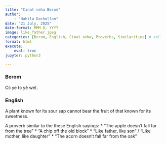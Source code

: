 ```yaml
---
title: "Cīnat neha Berom"
author: 
    - "Habila Dachollom"
date: "21 July, 2025"
date-format: MMM D, YYYY
image: like_father.jpeg
categories: [Berom, English, Cīnat neha, Proverbs, Similarities] # self-defined categories
format: html
execute:
    eval: true
jupyter: python3

---
```


:::: {.panel-tabset}

### Berom    
Cɔ̀ ye tɔ yě wet.


### English    
A plant known for its sour sap cannot bear the fruit of that known for its sweetness.
::::


A proverb similar to the these English sayings:
* "The apple doesn't fall far from the tree"
* "A chip off the old block"
* "Like father, like son" / "Like mother, like daughter" 
* "The acorn doesn't fall far from the oak"